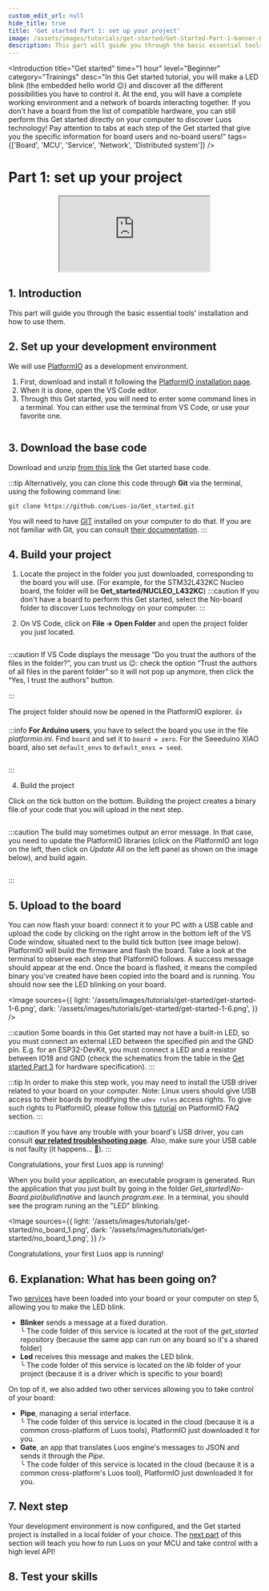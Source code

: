 ```yaml
---
custom_edit_url: null
hide_title: true
title: 'Get started Part 1: set up your project'
image: /assets/images/tutorials/get-started/Get-Started-Part-1-banner-Luos.png
description: This part will guide you through the basic essential tools' installation and how to use them.
---
```




<Introduction
  title="Get started"
  time="1 hour"
  level="Beginner"
  category="Trainings"
  desc="In this Get started tutorial, you will make a LED blink (the embedded hello world 😉) and discover all the different possibilities you have to control it. At the end, you will have a complete working environment and a network of boards interacting together. If you don't have a board from the list of compatible hardware, you can still perform this Get started directly on your computer to discover Luos technology! Pay attention to tabs at each step of the Get started that give you the specific information for board users and no-board users!"
  tags={['Board', 'MCU', 'Service', 'Network', 'Distributed system']}
/>

# Part 1: set up your project

<div align="center">
  <iframe
    className="player_iframe"
    src="https://www.youtube.com/embed/zxr1K7mDP2M?feature=oembed"
    allow="accelerometer; autoplay; encrypted-media; gyroscope; picture-in-picture; fullscreen"
  ></iframe>
</div>

## 1. Introduction

This part will guide you through the basic essential tools' installation and how to use them.

## 2. Set up your development environment

We will use <a href="https://platformio.org/platformio-ide" target="_blank" rel="external nofollow">PlatformIO</a> as a development environment.

1. First, download and install it following the <a href="https://platformio.org/install/ide?install=vscode" target="_blank" rel="external nofollow">PlatformIO installation page</a>.
2. When it is done, open the VS Code editor.
3. Through this Get started, you will need to enter some command lines in a terminal. You can either use the terminal from VS Code, or use your favorite one.

<div align="center">
  <Image
    sources={{
      light: '/assets/images/tutorials/get-started/get-started-1.png',
      dark: '/assets/images/tutorials/get-started/get-started-1.png',
    }}
  />
</div>
<div align="center">
  <Image
    sources={{
      light: '/assets/images/tutorials/get-started/get-started-1-1.png',
      dark: '/assets/images/tutorials/get-started/get-started-1-1.png',
    }}
  />
</div>

## 3. Download the base code

Download and unzip <a href="https://github.com/Luos-io/Get_started/archive/refs/heads/master.zip" target="_blank" rel="external nofollow">from this link</a> the Get started base code.

:::tip
Alternatively, you can clone this code through **Git** via the terminal, using the following command line:

```
git clone https://github.com/Luos-io/Get_started.git
```

You will need to have <a href="https://git-scm.com/downloads" target="_blank" rel="external nofollow">GIT</a> installed on your computer to do that. If you are not familiar with Git, you can consult <a href="https://git-scm.com/doc" target="_blank" rel="external nofollow">their documentation</a>.
:::

## 4. Build your project

1. Locate the project in the folder you just downloaded, corresponding to the board you will use. (For example, for the STM32L432KC Nucleo board, the folder will be **Get_started/NUCLEO_L432KC**)
   :::caution
   If you don't have a board to perform this Get started, select the No-board folder to discover Luos technology on your computer.
   :::

2. On VS Code, click on **File → Open Folder** and open the project folder you just located.

<div align="center">
  <Image
    sources={{
      light: '/assets/images/tutorials/get-started/get-started-1-2.png',
      dark: '/assets/images/tutorials/get-started/get-started-1-2.png',
    }}
  />
</div>

:::caution
If VS Code displays the message “Do you trust the authors of the files in the folder?”, you can trust us 😉: check the option “Trust the authors of all files in the parent folder” so it will not pop up anymore, then click the “Yes, I trust the authors” button.

:::

The project folder should now be opened in the PlatformIO explorer. 👍

:::info
**For Arduino users**, you have to select the board you use in the file _platformio.ini_. Find `board` and set it to `board = zero`.
For the Seeeduino XIAO board, also set `default_envs` to `default_envs = seed`.

<div align="center">
  <Image
    sources={{
      light: '/assets/images/tutorials/get-started/get-started-1-3.png',
      dark: '/assets/images/tutorials/get-started/get-started-1-3.png',
    }}
  />
</div>

:::

4. Build the project

Click on the tick button on the bottom. Building the project creates a binary file of your code that you will upload in the next step.

<div align="center">
  <Image
    sources={{
      light: '/assets/images/tutorials/get-started/get-started-1-4.png',
      dark: '/assets/images/tutorials/get-started/get-started-1-4.png',
    }}
  />
</div>

:::caution
The build may sometimes output an error message. In that case, you need to update the PlatformIO libraries (click on the PlatformIO ant logo on the left, then click on _Update All_ on the left panel as shown on the image below), and build again.

<div align="center">
  <Image
    sources={{
      light: '/assets/images/tutorials/get-started/get-started-1-5.png',
      dark: '/assets/images/tutorials/get-started/get-started-1-5.png',
    }}
  />
</div>

:::

## 5. Upload to the board

<Tabs>
  <TabItem value="Board" label="Board">

You can now flash your board: connect it to your PC with a USB cable and upload the code by clicking on the right arrow in the bottom left of the VS Code window, situated next to the build tick button (see image below).
PlatformIO will build the firmware and flash the board. Take a look at the terminal to observe each step that PlatformIO follows. A success message should appear at the end.
Once the board is flashed, it means the compiled binary you've created have been copied into the board and is running. You should now see the LED blinking on your board.

<Image
  sources={{
    light: '/assets/images/tutorials/get-started/get-started-1-6.png',
    dark: '/assets/images/tutorials/get-started/get-started-1-6.png',
  }}
/>

:::caution
Some boards in this Get started may not have a built-in LED, so you must connect an external LED between the specified pin and the GND pin.
E.g. for an ESP32-DevKit, you must connect a LED and a resistor between IO18 and GND (check the schematics from the table in the [Get started Part 3](/tutorials/get-started/get-started3) for hardware specification).
:::

:::tip
In order to make this step work, you may need to install the USB driver related to your board on your computer.
Note: Linux users should give USB access to their boards by modifying the `udev rules` access rights. To give such rights to PlatformIO, please follow this <a href="https://docs.platformio.org/en/latest/faq.html#platformio-udev-rules" target="_blank" rel="external nofollow">tutorial</a> on PlatformIO FAQ section.
:::

:::caution
If you have any trouble with your board's USB driver, you can consult **[our related troubleshooting page](/faq/dfu)**. Also, make sure your USB cable is not faulty (it happens... 🤗).
:::

Congratulations, your first Luos app is running!

</TabItem>

<TabItem value="No board" label="No board">

When you build your application, an executable program is generated. Run the application that you just built by going in the folder _Get_started\No-Board\.pio\build\native_ and launch _program.exe_.
In a terminal, you should see the program runing an the "LED" blinking.

<Image
  sources={{
    light: '/assets/images/tutorials/get-started/no_board_1.png',
    dark: '/assets/images/tutorials/get-started/no_board_1.png',
  }}
/>

Congratulations, your first Luos app is running!

  </TabItem>
</Tabs>

## 6. Explanation: What has been going on?

Two [services](/docs/luos-technology/services) have been loaded into your board or your computer on step 5, allowing you to make the LED blink.

- **Blinker** sends a message at a fixed duration.<br /> ╰ The code folder of this service is located at the root of the _get_started_ repository (because the same app can run on any board so it's a shared folder)
- **Led** receives this message and makes the LED blink.<br /> ╰ The code folder of this service is located on the _lib_ folder of your project (because it is a driver which is specific to your board)

On top of it, we also added two other services allowing you to take control of your board:

- **Pipe**, managing a serial interface.<br /> ╰ The code folder of this service is located in the cloud (because it is a common cross-platform of Luos tools), PlatformIO just downloaded it for you.
- **Gate**, an app that translates Luos engine's messages to JSON and sends it through the _Pipe_.<br /> ╰ The code folder of this service is located in the cloud (because it is a common cross-platform's Luos tool), PlatformIO just downloaded it for you.

## 7. Next step

Your development environment is now configured, and the Get started project is installed in a local folder of your choice. The [next part](/tutorials/get-started/get-started2) of this section will teach you how to run Luos on your MCU and take control with a high level API!

## 8. Test your skills

<Form id="uAfY4YhI" />
